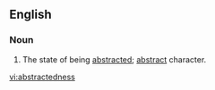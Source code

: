 ==English==
===Noun===
{{infl|en|noun}}
# The state of being [[abstracted]]; [[abstract]] character.

[[vi:abstractedness]]